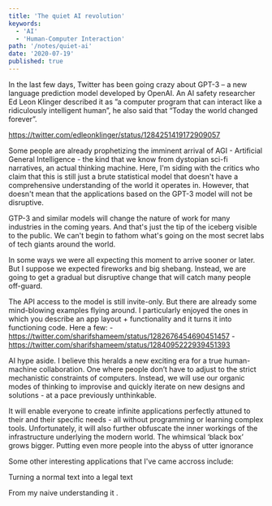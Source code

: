 ```yaml
---
title: 'The quiet AI revolution'
keywords:
  - 'AI'
  - 'Human-Computer Interaction'
path: '/notes/quiet-ai'
date: '2020-07-19'
published: true
---
```



In the last few days, Twitter has been going crazy about GPT-3 – a new language prediction model developed by OpenAI. An AI safety researcher Ed Leon Klinger described it as ”a computer program that can interact like a ridiculously intelligent human”, he also said that “Today the world changed forever”.

https://twitter.com/edleonklinger/status/1284251419172909057

Some people are already prophetizing the imminent arrival of AGI - Artificial General Intelligence - the kind that we know from dystopian sci-fi narratives, an actual thinking machine. Here, I'm siding with the critics who claim that this is still just a brute statistical model that doesn't have a comprehensive understanding of the world it operates in. However, that doesn't mean that the applications based on the GPT-3 model will not be disruptive.

GTP-3 and similar models will change the nature of work for many industries in the coming years. And that's just the tip of the iceberg visible to the public.  We can't begin to fathom what's going on the most secret labs of tech giants around the world.


In some ways we were all expecting this moment to arrive sooner or later. But I suppose we expected fireworks and big shebang. Instead, we are going to get a gradual but disruptive change that will catch many people off-guard.

The API access to the model is still invite-only. But there are already some mind-blowing examples flying around. I particularly enjoyed the ones in which you describe an app layout + functionality and it turns it into functioning code. Here a few:
    - https://twitter.com/sharifshameem/status/1282676454690451457
    - https://twitter.com/sharifshameem/status/1284095222939451393

AI hype aside. I believe this heralds a new exciting era for a true human-machine collaboration. One where people don’t have to adjust to the strict mechanistic constraints of computers. Instead, we will use our organic modes of thinking to improvise and quickly iterate on new designs and solutions - at a pace previously unthinkable.

It will enable everyone to create infinite applications perfectly attuned to their and their specific needs - all without programming or learning complex tools.
Unfortunately, it will also further obfuscate the  inner workings of the infrastructure underlying the modern world. The whimsical ‘black box’ grows bigger. Putting even more people into the abyss of utter ignorance


Some other interesting applications that I've came accross include:


Turning a normal text into a legal text


From my naive understanding it .
